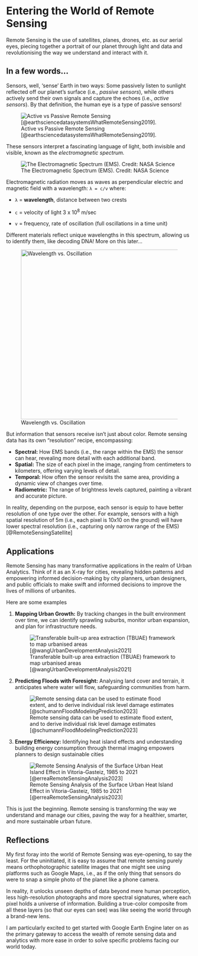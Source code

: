 # Entering the World of Remote Sensing

Remote Sensing is the use of satellites, planes, drones, etc. as our aerial eyes, piecing together a portrait of our planet through light and data and revolutionising the way we understand and interact with it.

## In a few words...

Sensors, well, 'sense' Earth in two ways: Some passively listen to sunlight reflected off our planet's surface (i.e., *passive sensors*), while others actively send their own signals and capture the echoes (i.e., *active sensors*). By that definition, the human eye is a type of passive sensors!

![Active vs Passive Remote Sensing [@earthsciencedatasystemsWhatRemoteSensing2019].](images/clipboard-3270766478.png)

These sensors interpret a fascinating language of light, both invisible and visible, known as the *electromagnetic spectrum.*

![The Electromagnetic Spectrum (EMS). Credit: NASA Science](images/EMS-Introduction_0.jpeg)

Electromagnetic radiation moves as waves as perpendicular electric and magnetic field with a wavelength: `λ = c/v` where:

-   `λ` = **wavelength**, distance between two crests

-   `c` = velocity of light 3 x 10^8^ m/sec

-   `v` = frequency, rate of oscillation (full oscillations in a time unit)

Different materials reflect unique wavelengths in this spectrum, allowing us to identify them, like decoding DNA! More on this later...

![Wavelength vs. Oscillation](images/clipboard-2930936668.png){width="458"}

But information that sensors receive isn't just about color. Remote sensing data has its own "resolution" recipe, encompassing:

-   **Spectral:** How EMS bands (i.e., the range within the EMS) the sensor can hear, revealing more detail with each additional band.
-   **Spatial:** The size of each pixel in the image, ranging from centimeters to kilometers, offering varying levels of detail.
-   **Temporal:** How often the sensor revisits the same area, providing a dynamic view of changes over time.
-   **Radiometric:** The range of brightness levels captured, painting a vibrant and accurate picture.

In reality, depending on the purpose, each sensor is equip to have better resolution of one type over the other. For example, sensors with a high spatial resolution of 5m (i.e., each pixel is 10x10 on the ground) will have lower spectral resolution (i.e., capturing only narrow range of the EMS) [@RemoteSensingSatellite]

## Applications

Remote Sensing has many transformative applications in the realm of Urban Analytics. Think of it as an X-ray for cities, revealing hidden patterns and empowering informed decision-making by city planners, urban designers, and public officials to make swift and informed decisions to improve the lives of millions of urbanites.

Here are some examples

1.  **Mapping Urban Growth:** By tracking changes in the built environment over time, we can identify sprawling suburbs, monitor urban expansion, and plan for infrastructure needs.

    ![Transferable built-up area extraction (TBUAE) framework to map urbanised areas [@wangUrbanDevelopmentAnalysis2021]](images/clipboard-3703486949.png)

2.  **Predicting Floods with Foresight:** Analysing land cover and terrain, it anticipates where water will flow, safeguarding communities from harm.

    ![Remote sensing data can be used to estimate flood extent, and to derive individual risk level damage estimates [@schumannFloodModelingPrediction2023]](images/clipboard-9241810.png)

3.  **Energy Efficiency:** Identifying heat island effects and understanding building energy consumption through thermal imaging empowers planners to design sustainable cities

    ![Remote Sensing Analysis of the Surface Urban Heat Island Effect in Vitoria-Gasteiz, 1985 to 2021 [@erreaRemoteSensingAnalysis2023]](images/clipboard-1940323141.png)

This is just the beginning. Remote sensing is transforming the way we understand and manage our cities, paving the way for a healthier, smarter, and more sustainable urban future.

## Reflections

My first foray into the world of Remote Sensing was eye-opening, to say the least. For the uninitiated, it is easy to assume that remote sensing purely means orthophotographic satellite images that one might see using platforms such as Google Maps, i.e., as if the only thing that sensors do were to snap a simple photo of the planet like a phone camera.

In reality, it unlocks unseen depths of data beyond mere human perception, less high-resolution photographs and more spectral signatures, where each pixel holds a universe of information. Building a true-color composite from all these layers (so that our eyes can see) was like seeing the world through a brand-new lens.

I am particularly excited to get started with Google Earth Engine later on as the primary gateway to access the wealth of remote sensing data and analytics with more ease in order to solve specific problems facing our world today.
